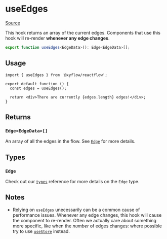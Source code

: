 # useEdges

[Source](https://github.com/wbkd/react-flow/blob/6d9585c1a62bf549298c83ad5f2dcd6216a5b8eb/packages/core/src/hooks/useEdges.ts)

This hook returns an array of the current edges. Components that use this hook
will re-render **whenever any edge changes**.

```ts
export function useEdges<EdgeData>(): Edge<EdgeData>[];
```

## Usage

```tsx
import { useEdges } from '@xyflow/reactflow';

export default function () {
  const edges = useEdges();

  return <div>There are currently {edges.length} edges!</div>;
}
```

## Returns

### `Edge<EdgeData>[]`

An array of all the edges in the flow. See [`Edge`](../types/edge) for more
details.

## Types

### `Edge`

Check out our [`types`](../types#reactflowstate) reference for more details on
the `Edge` type.

## Notes

- Relying on `useEdges` unecessarily can be a common cause of performance
  issues. Whenever any edge changes, this hook will cause the component to
  re-render. Often we actually care about something more specific, like when
  the _number_ of edges changes: where possible try to use
  [`useStore`](./useStore) instead.

